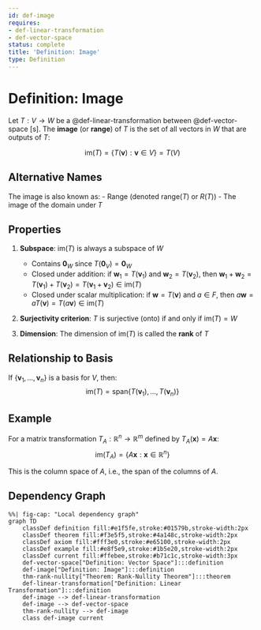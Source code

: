 ```yaml
---
id: def-image
requires:
- def-linear-transformation
- def-vector-space
status: complete
title: 'Definition: Image'
type: Definition
---
```


# Definition: Image {#def-image}

Let $T: V \to W$ be a @def-linear-transformation between @def-vector-space[s]. The **image** (or **range**) of $T$ is the set of all vectors in $W$ that are outputs of $T$:

$$\text{im}(T) = \{T(\mathbf{v}) : \mathbf{v} \in V\} = T(V)$$

## Alternative Names

The image is also known as:
- Range (denoted $\text{range}(T)$ or $R(T)$)
- The image of the domain under $T$

## Properties

1. **Subspace**: $\text{im}(T)$ is always a subspace of $W$
   - Contains $\mathbf{0}_W$ since $T(\mathbf{0}_V) = \mathbf{0}_W$
   - Closed under addition: if $\mathbf{w}_1 = T(\mathbf{v}_1)$ and $\mathbf{w}_2 = T(\mathbf{v}_2)$, then $\mathbf{w}_1 + \mathbf{w}_2 = T(\mathbf{v}_1) + T(\mathbf{v}_2) = T(\mathbf{v}_1 + \mathbf{v}_2) \in \text{im}(T)$
   - Closed under scalar multiplication: if $\mathbf{w} = T(\mathbf{v})$ and $a \in F$, then $a\mathbf{w} = aT(\mathbf{v}) = T(a\mathbf{v}) \in \text{im}(T)$

2. **Surjectivity criterion**: $T$ is surjective (onto) if and only if $\text{im}(T) = W$

3. **Dimension**: The dimension of $\text{im}(T)$ is called the **rank** of $T$

## Relationship to Basis

If $\{\mathbf{v}_1, \ldots, \mathbf{v}_n\}$ is a basis for $V$, then:
$$\text{im}(T) = \text{span}\{T(\mathbf{v}_1), \ldots, T(\mathbf{v}_n)\}$$

## Example

For a matrix transformation $T_A: \mathbb{R}^n \to \mathbb{R}^m$ defined by $T_A(\mathbf{x}) = A\mathbf{x}$:
$$\text{im}(T_A) = \{A\mathbf{x} : \mathbf{x} \in \mathbb{R}^n\}$$

This is the column space of $A$, i.e., the span of the columns of $A$.

## Dependency Graph

```mermaid
%%| fig-cap: "Local dependency graph"
graph TD
    classDef definition fill:#e1f5fe,stroke:#01579b,stroke-width:2px
    classDef theorem fill:#f3e5f5,stroke:#4a148c,stroke-width:2px
    classDef axiom fill:#fff3e0,stroke:#e65100,stroke-width:2px
    classDef example fill:#e8f5e9,stroke:#1b5e20,stroke-width:2px
    classDef current fill:#ffebee,stroke:#b71c1c,stroke-width:3px
    def-vector-space["Definition: Vector Space"]:::definition
    def-image["Definition: Image"]:::definition
    thm-rank-nullity["Theorem: Rank-Nullity Theorem"]:::theorem
    def-linear-transformation["Definition: Linear Transformation"]:::definition
    def-image --> def-linear-transformation
    def-image --> def-vector-space
    thm-rank-nullity --> def-image
    class def-image current
```